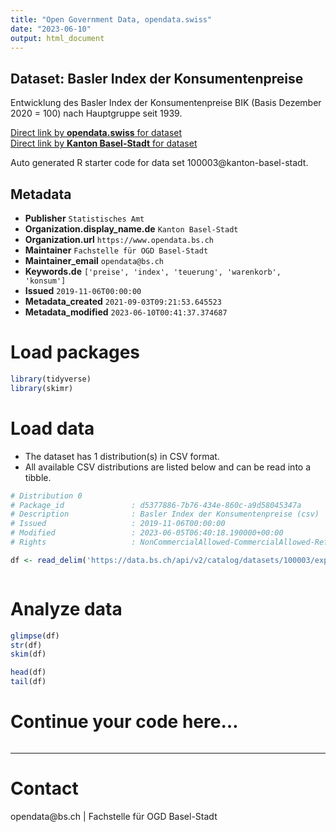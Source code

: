 ```yaml
---
title: "Open Government Data, opendata.swiss"
date: "2023-06-10"
output: html_document
---
```


## Dataset: Basler Index der Konsumentenpreise

Entwicklung des Basler Index der Konsumentenpreise BIK (Basis Dezember 2020 = 100) nach Hauptgruppe seit 1939.

[Direct link by **opendata.swiss** for dataset](https://opendata.swiss/de/dataset/basler-index-der-konsumentenpreise)<br>
[Direct link by **Kanton Basel-Stadt** for dataset](https://data.bs.ch/explore/dataset/100003/)

Auto generated R starter code for data set 100003@kanton-basel-stadt.

## Metadata

- **Publisher** `Statistisches Amt`
- **Organization.display_name.de** `Kanton Basel-Stadt`
- **Organization.url** `https://www.opendata.bs.ch`
- **Maintainer** `Fachstelle für OGD Basel-Stadt`
- **Maintainer_email** `opendata@bs.ch`
- **Keywords.de** `['preise', 'index', 'teuerung', 'warenkorb', 'konsum']`
- **Issued** `2019-11-06T00:00:00`
- **Metadata_created** `2021-09-03T09:21:53.645523`
- **Metadata_modified** `2023-06-10T00:41:37.374687`


# Load packages

```r

library(tidyverse)
library(skimr)

```

# Load data

-   The dataset has 1 distribution(s) in CSV format.
-   All available CSV distributions are listed below and can be read into a tibble.

```r

# Distribution 0
# Package_id               : d5377886-7b76-434e-860c-a9d58045347a
# Description              : Basler Index der Konsumentenpreise (csv)
# Issued                   : 2019-11-06T00:00:00
# Modified                 : 2023-06-05T06:40:18.190000+00:00
# Rights                   : NonCommercialAllowed-CommercialAllowed-ReferenceRequired

df <- read_delim('https://data.bs.ch/api/v2/catalog/datasets/100003/exports/csv')



```

# Analyze data

```r

glimpse(df)
str(df)
skim(df)

head(df)
tail(df)

```

# Continue your code here...

```r

```

------------------------------------------------------------------------

# Contact

opendata@bs.ch | Fachstelle für OGD Basel-Stadt
